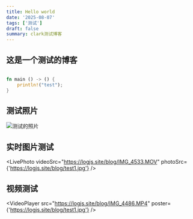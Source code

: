 ```yaml
---
title: Hello world
date: '2025-08-07'
tags: ['测试']
draft: false
summary: clark测试博客
---
```


## 这是一个测试的博客

```rust

fn main () -> () {
    println!("test");
}

```

## 测试照片

<Image src="https://logjs.site/blog/test1.jpg" alt="测试的照片" width={800} height={450} />

<DividerSmall />

## 实时图片测试

<LivePhoto
  videoSrc="https://logjs.site/blog/IMG_4533.MOV"
  photoSrc={'https://logjs.site/blog/test1.jpg'}
/>

<DividerSmall />

## 视频测试

<VideoPlayer
  src="https://logjs.site/blog/IMG_4486.MP4"
  poster={'https://logjs.site/blog/test1.jpg'}
/>
